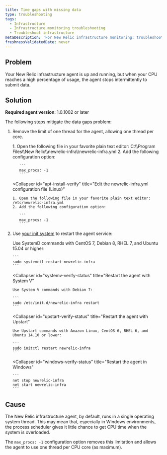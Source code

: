 ```yaml
---
title: Time gaps with missing data
type: troubleshooting
tags:
  - Infrastructure
  - Infrastructure monitoring troubleshooting
  - Troubleshoot infrastructure
metaDescription: 'For New Relic infrastructure monitoring: troubleshooting suggestions if you see missing data when CPU usage gets high.'
freshnessValidatedDate: never
---
```


## Problem

Your New Relic infrastructure agent is up and running, but when your CPU reaches a high percentage of usage, the agent stops intermittently to submit data.

## Solution

**Required agent version**: 1.0.1002 or later

The following steps mitigate the data gaps problem:

1. Remove the limit of one thread for the agent, allowing one thread per core.

   <CollapserGroup>
     <Collapser
       id="apt-install-verify"
       title="Edit the newrelic-infra.yml configuration file (Windows)"
     >
       1. Open the following file in your favorite plain text editor: C:\\Program Files\\New Relic\\newrelic-infra\\newrelic-infra.yml
       2. Add the following configuration option:

          ```
          max_procs: -1
          ```
     </Collapser>

     <Collapser
       id="apt-install-verify"
       title="Edit the newrelic-infra.yml configuration file (Linux)"
     >
       1. Open the following file in your favorite plain text editor: /etc/newrelic-infra.yml
       2. Add the following configuration option:

          ```
          max_procs: -1
          ```
     </Collapser>
   </CollapserGroup>
2. Use [your init system](/docs/infrastructure/new-relic-infrastructure/configuration/start-stop-restart-check-infrastructure-agent-status#init-system) to restart the agent service:

   <CollapserGroup>
     <Collapser
       id="systemd-verify-status"
       title="Restart the agent with SystemD"
     >
       Use SystemD commands with CentOS 7, Debian 8, RHEL 7, and Ubuntu 15.04 or higher:

       ```
       sudo systemctl restart newrelic-infra
       ```
     </Collapser>

     <Collapser
       id="systemv-verify-status"
       title="Restart the agent with System V"
     >
       Use System V commands with Debian 7:

       ```
       sudo /etc/init.d/newrelic-infra restart
       ```
     </Collapser>

     <Collapser
       id="upstart-verify-status"
       title="Restart the agent with Upstart"
     >
       Use Upstart commands with Amazon Linux, CentOS 6, RHEL 6, and Ubuntu 14.10 or lower:

       ```
       sudo initctl restart newrelic-infra
       ```
     </Collapser>

     <Collapser
       id="windows-verify-status"
       title="Restart the agent in Windows"
     >
       ```
       net stop newrelic-infra
       net start newrelic-infra
       ```
     </Collapser>
   </CollapserGroup>

## Cause

The New Relic infrastructure agent, by default, runs in a single operating system thread. This may mean that, especially in Windows environments, the process scheduler gives it little chance to get CPU time when the system is overloaded.

The `max_procs: -1` configuration option removes this limitation and allows the agent to use one thread per CPU core (as maximum).
